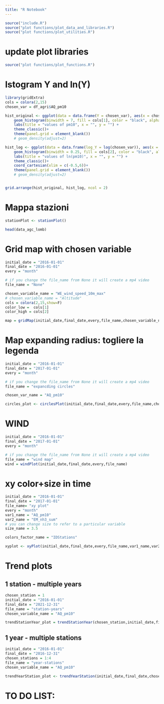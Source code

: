 ```yaml
---
title: "R Notebook"
---
```


```r
source("include.R")
source("plot functions/plot_data_and_libraries.R")
source("plot functions/plot_utilities.R")
```
# update plot libraries
```r
source("plot functions/plot_functions.R")
```

# Istogram Y and ln(Y)

```r
library(gridExtra)
cols = colora(2,15)
chosen_var = df_agri$AQ_pm10

hist_original <- ggplot(data = data.frame(Y = chosen_var), aes(x = chosen_var, y=after_stat(density))) +
	geom_histogram(binwidth = 7, fill = cols[1], color = "black", alpha = 1) +
	labs(title = "values of pm10", x = "", y = "") +
	theme_classic()+
	theme(panel.grid = element_blank())
	# geom_density(adjust=2)

hist_log <- ggplot(data = data.frame(log_Y = log(chosen_var)), aes(x = log_Y, y=after_stat(density))) +
	geom_histogram(binwidth = 0.25, fill = cols[2], color = "black", alpha = 1) +
	labs(title = "values of ln(pm10)", x = "", y = "") +
	theme_classic()+
	coord_cartesian(xlim = c(-0.5,6))+
	theme(panel.grid = element_blank())
	# geom_density(adjust=2)


grid.arrange(hist_original, hist_log, ncol = 2)
```



# Mappa stazioni
```r
stationPlot <- stationPlot()
```


```r
head(data_agc_lomb)
```

# Grid map with chosen variable 
```r
initial_date = "2016-01-01"
final_date = "2016-01-01"
every = "month"

# if you change the file_name from None it will create a mp4 video
file_name = "None"

chosen_variable_name = "WE_wind_speed_10m_max"
# chosen_variable_name = "Altitude"
cols = colora(2,15,show=F)
color_low =  cols[1]
color_high = cols[2]

map = gridMap(initial_date,final_date,every,file_name,chosen_variable_name)
```


#  Map expanding radius: togliere la legenda

```r
initial_date = "2016-01-01"
final_date = "2017-01-01"
every = "month"

# if you change the file_name from None it will create a mp4 video
file_name = "expancding circles"

chosen_var_name = "AQ_pm10" 

circles_plot <- circlesPlot(initial_date,final_date,every,file_name,chosen_var_name)
```


# WIND  

```r
initial_date = "2016-01-01"
final_date = "2017-01-01"
every = "month"

# if you change the file_name from None it will create a mp4 video
file_name = "wind map"
wind = windPlot(initial_date,final_date,every,file_name)
```


# xy color+size in time
```r
initial_date = "2016-01-01"
final_date = "2017-01-01"
file_name= "xy plot"
every = "month"
var1_name = "AQ_pm10"
var2_name = "EM_nh3_sum"
# you can change size to refer to a particular variable
size_name = 3.5

colors_factor_name = "IDStations"

xyplot <- xyPlot(initial_date,final_date,every,file_name,var1_name,var2_name,size_name,colors_factor_name)

```
# Trend plots
## 1 station - multiple years

```r
chosen_station = 1
initial_date = "2016-01-01"
final_date = "2021-12-31"
file_name = "station-years"
chosen_variable_name = "AQ_pm10"

trendStationYear_plot = trendStationYear(chosen_station,initial_date,final_date,file_name,chosen_variable_name)
```



## 1 year - multiple stations
```r
initial_date = "2016-01-01"
final_date = "2016-12-31"
chosen_stations = 1:4
file_name = "year-stations"
chosen_variable_name = "AQ_pm10"

trendYearStation_plot <- trendYearStation(initial_date,final_date,chosen_stations,file_name,chosen_variable_name)
```




# TO DO LIST:










